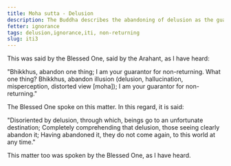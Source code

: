 ```yaml
---
title: Moha sutta - Delusion
description: The Buddha describes the abandoning of delusion as the guarantee for non-returning.
fetter: ignorance
tags: delusion,ignorance,iti, non-returning
slug: iti3
---
```


This was said by the Blessed One, said by the Arahant, as I have heard:

"Bhikkhus, abandon one thing; I am your guarantor for non-returning. What one thing? Bhikkhus, abandon illusion (delusion, hallucination, misperception, distorted view [moha]); I am your guarantor for non-returning."

The Blessed One spoke on this matter. In this regard, it is said:

"Disoriented by delusion, through which,
beings go to an unfortunate destination;
Completely comprehending that delusion,
those seeing clearly abandon it;
Having abandoned it, they do not come again,
to this world at any time."

This matter too was spoken by the Blessed One, as I have heard.